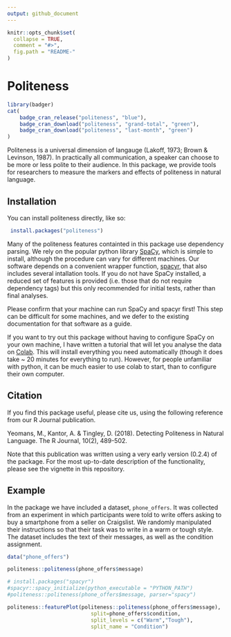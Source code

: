 ```yaml
---
output: github_document
---
```


<!-- README.md is generated from README.Rmd. Please edit that file -->

```r
knitr::opts_chunk$set(
  collapse = TRUE,
  comment = "#>",
  fig.path = "README-"
)
```

# Politeness

```r
library(badger)
cat(
	badge_cran_release("politeness", "blue"),
	badge_cran_download("politeness", "grand-total", "green"),
	badge_cran_download("politeness", "last-month", "green")
)
```

Politeness is a universal dimension of langauge (Lakoff, 1973; Brown & Levinson, 1987). In practically all communication, a speaker can choose to be more or less polite to their audience. In this package, we provide tools for researchers to measure the markers and effects of politeness in natural language.

## Installation

You can install politeness directly, like so:

```r
 install.packages("politeness")
```

Many of the politeness features containted in this package use dependency parsing. We rely on the popular python library [SpaCy](https://spacy.io/), which is simple to install, although the procedure can vary for different machines. Our software depends on a convenient wrapper function, [spacyr](https://spacyr.quanteda.io/), that also includes several intallation tools. If you do not have SpaCy installed, a reduced set of features is provided (i.e. those that do not require dependency tags) but this only recommended for initial tests, rather than final analyses.

Please confirm that your machine can run SpaCy and spacyr first! This step can be difficult for some machines, and we defer to the existing documentation for that software as a guide.

If you want to try out this package without having to configure SpaCy on your own machine, I have written a tutorial that will let you analyse the data on [Colab](https://colab.research.google.com/github/myeomans/politenessTutorial/blob/main/colabr.ipynb). This will install everything you need automatically (though it does take ~ 20 minutes for everything to run). However, for people unfamiliar with python, it can be much easier to use colab to start, than to configure their own computer. 


## Citation

If you find this package useful, please cite us, using the following reference from our R Journal publication.

Yeomans, M., Kantor, A. & Tingley, D. (2018). Detecting Politeness in Natural Language. The R Journal, 10(2), 489-502.

Note that this publication was written using a very early version (0.2.4) of the package. For the most up-to-date description of the functionality, please see the vignette in this repository. 


## Example

In the package we have included a dataset, `phone_offers`. It was collected from an experiment in which participants were told to write offers asking to buy a smartphone from a seller on Craigslist. We randomly manipulated their instructions so that their task was to write in a warm or tough style. The dataset includes the text of their messages, as well as the condition assignment.

```r
data("phone_offers")

politeness::politeness(phone_offers$message)

# install.packages("spacyr")
#spacyr::spacy_initialize(python_executable = "PYTHON_PATH")
#politeness::politeness(phone_offers$message, parser="spacy")

politeness::featurePlot(politeness::politeness(phone_offers$message),
                           split=phone_offers$condition,
                           split_levels = c("Warm","Tough"),
                           split_name = "Condition")
```
